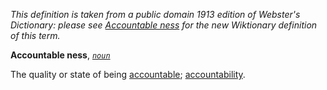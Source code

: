 ''This definition is taken from a public domain 1913 edition of Webster's Dictionary: please see [[Accountable ness]] for the new Wiktionary definition of this term.''

'''Accountable ness''', ''<code>[[noun (part of speech)|noun]]</code>''

The quality or state of being [[accountable]]; [[accountability]].